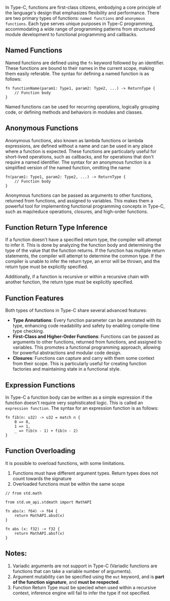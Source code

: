 In Type-C, functions are first-class citizens, embodying a core principle of the language's design that emphasizes flexibility and performance. There are two primary types of functions: `named functions` and `anonymous functions`. Each type serves unique purposes in Type-C programming, accommodating a wide range of programming patterns from structured module development to functional programming and callbacks.

## Named Functions

Named functions are defined using the `fn` keyword followed by an identifier. These functions are bound to their names in the current scope, making them easily referable. The syntax for defining a named function is as follows:

```tc
fn functionName(param1: Type1, param2: Type2, ...) -> ReturnType {
    // Function body
}
```

Named functions can be used for recurring operations, logically grouping code, or defining methods and behaviors in modules and classes.

## Anonymous Functions

Anonymous functions, also known as lambda functions or lambda expressions, are defined without a name and can be used in any place where a function is expected. These functions are particularly useful for short-lived operations, such as callbacks, and for operations that don't require a named identifier. The syntax for an anonymous function is a simplified version of the named function, omitting the name:

```tc
fn(param1: Type1, param2: Type2, ...) -> ReturnType {
    // Function body
}
```

Anonymous functions can be passed as arguments to other functions, returned from functions, and assigned to variables. This makes them a powerful tool for implementing functional programming concepts in Type-C, such as map/reduce operations, closures, and high-order functions.

## Function Return Type Inference
If a function doesn't have a specified return type, the compiler will attempt to infer it. This is done by analyzing the function body and determining the type of the value that the function returns. If the function has multiple return statements, the compiler will attempt to determine the common type. If the compiler is unable to infer the return type, an error will be thrown, and the return type must be explicitly specified.

Additionally, if a function is recursive or within a recursive chain with another function, the return type must be explicitly specified.

## Function Features

Both types of functions in Type-C share several advanced features:

- **Type Annotations**: Every function parameter can be annotated with its type, enhancing code readability and safety by enabling compile-time type checking.
- **First-Class and Higher-Order Functions**: Functions can be passed as arguments to other functions, returned from functions, and assigned to variables. This promotes a functional programming approach, allowing for powerful abstractions and modular code design.
- **Closures**: Functions can capture and carry with them some context from their scope. This is particularly useful for creating function factories and maintaining state in a functional style.

## Expression Functions

In Type-C a function body can be written as a simple expression if the function doesn't require very sophisticated logic. This is called an `expression function`. The syntax for an expression function is as follows:

```tc
fn fib(n: u32) -> u32 = match n {
    0 => 0,
    1 => 1,
    _ => fib(n - 1) + fib(n - 2)
}
```

## Function Overloading
It is possible to overload functions, with some limitations.

1. Functions must have different argument types. Return types does not count towards the signature
2. Overloaded functions must be within the same scope

```tc
// from std.math

from std.vm_api.stdmath import MathAPI

fn abs(x: f64) -> f64 {
    return MathAPI.absd(x)
}

fn abs (x: f32) -> f32 {
    return MathAPI.absf(x)
}
```

## Notes:

1. Variadic arguments are not support in Type-C (Variadic functions are functions that can take a variable number of arguments).
2. Argument mutability can be specified using the `mut` keyword, and is **part of the function signature**, and **must be respected**.
3. Function Return Type must be specied when used within a recursive context, inference engine will fail to infer the type if not specified.

